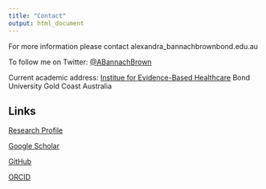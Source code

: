 ```yaml
---
title: "Contact"
output: html_document
---
```


For more information please contact alexandra_bannachbrown<a>bond.edu.au

To follow me on Twitter: <a href="www.twitter.com/abannachbrown" target="_blank"> @ABannachBrown</a>

Current academic address: 
<a href="https://iebh.bond.edu.au/" target="_blank">Institue for Evidence-Based Healthcare</a>
Bond University
Gold Coast Australia


## Links

<a href="https://research.bond.edu.au/en/persons/alexandra-bannach-brown" target="_blank">Research Profile</a>

<a href="https://scholar.google.com.au/citations?user=3glzaTsAAAAJ&hl=en" target="_blank">Google Scholar</a>

<a href="https://github.com/abannachbrown" target="_blank">GitHub</a>

<a href="https://orcid.org/0000-0002-3161-1395" targer="_blank">ORCID</a>